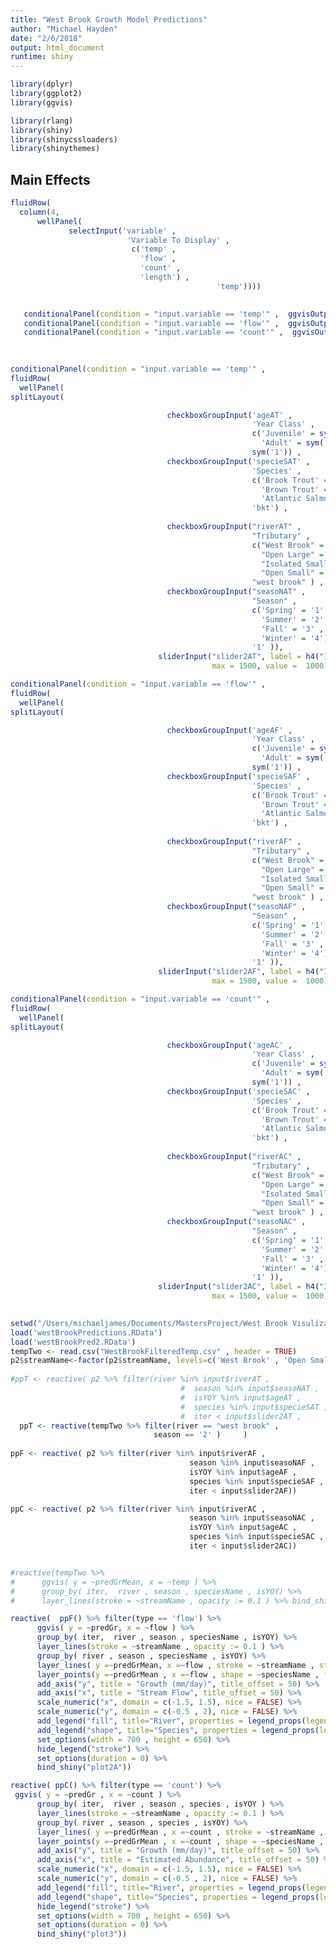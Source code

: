 ```yaml
---
title: "West Brook Growth Model Predictions"
author: "Michael Hayden"
date: "2/6/2018"
output: html_document
runtime: shiny
---
```


```r
library(dplyr)
library(ggplot2)
library(ggvis)

library(rlang)
library(shiny)
library(shinycssloaders)
library(shinythemes)
```


## Main Effects


```r

fluidRow(
  column(4,
      wellPanel(
             selectInput('variable' , 
                          'Variable To Display' , 
                           c('temp' , 
                             'flow' , 
                             'count' , 
                             'length') , 
                                              'temp'))))
                              
```

```r
   conditionalPanel(condition = "input.variable == 'temp'" ,  ggvisOutput("plot"))
   conditionalPanel(condition = "input.variable == 'flow'" ,  ggvisOutput("plot2A"))
   conditionalPanel(condition = "input.variable == 'count'" ,  ggvisOutput("plot3"))  
                                               
                            
```

```r
conditionalPanel(condition = "input.variable == 'temp'" ,
fluidRow(
  wellPanel(
splitLayout(

                                   checkboxGroupInput('ageAT' , 
                                                      'Year Class' , 
                                                      c('Juvenile' = sym('0'),
                                                        'Adult' = sym('1')) ,
                                                      sym('1')) ,
                                   checkboxGroupInput('specieSAT' , 
                                                      'Species' , 
                                                      c('Brook Trout' = 'bkt' , 
                                                        'Brown Trout' = 'bnt' , 
                                                        'Atlantic Salmon' = 'ats'), 
                                                      'bkt') ,
                             
                                   checkboxGroupInput("riverAT" ,
                                                      "Tributary" , 
                                                      c("West Brook" = "west brook" , 
                                                        "Open Large" = "wb jimmy" , 
                                                        "Isolated Small" = "wb obear" , 
                                                        "Open Small" = "wb mitchell") ,
                                                      "west brook" ) ,
                                   checkboxGroupInput("seasoNAT" ,
                                                      "Season" ,
                                                      c('Spring' = '1' ,
                                                        'Summer' = '2' ,
                                                        'Fall' = '3' ,
                                                        'Winter' = '4') ,
                                                      '1' )),
                                 sliderInput("slider2AT", label = h4("Iterations"), min = 10, 
                                             max = 1500, value =  1000))))

conditionalPanel(condition = "input.variable == 'flow'" ,
fluidRow(
  wellPanel(
splitLayout(

                                   checkboxGroupInput('ageAF' , 
                                                      'Year Class' , 
                                                      c('Juvenile' = sym('0'),
                                                        'Adult' = sym('1')) ,
                                                      sym('1')) ,
                                   checkboxGroupInput('specieSAF' , 
                                                      'Species' , 
                                                      c('Brook Trout' = 'bkt' , 
                                                        'Brown Trout' = 'bnt' , 
                                                        'Atlantic Salmon' = 'ats'), 
                                                      'bkt') ,
                             
                                   checkboxGroupInput("riverAF" ,
                                                      "Tributary" , 
                                                      c("West Brook" = "west brook" , 
                                                        "Open Large" = "wb jimmy" , 
                                                        "Isolated Small" = "wb obear" , 
                                                        "Open Small" = "wb mitchell") ,
                                                      "west brook" ) ,
                                   checkboxGroupInput("seasoNAF" ,
                                                      "Season" ,
                                                      c('Spring' = '1' ,
                                                        'Summer' = '2' ,
                                                        'Fall' = '3' ,
                                                        'Winter' = '4') ,
                                                      '1' )),
                                 sliderInput("slider2AF", label = h4("Iterations"), min = 10, 
                                             max = 1500, value =  1000))))

conditionalPanel(condition = "input.variable == 'count'" ,
fluidRow(
  wellPanel(
splitLayout(

                                   checkboxGroupInput('ageAC' , 
                                                      'Year Class' , 
                                                      c('Juvenile' = sym('0'),
                                                        'Adult' = sym('1')) ,
                                                      sym('1')) ,
                                   checkboxGroupInput('specieSAC' , 
                                                      'Species' , 
                                                      c('Brook Trout' = 'bkt' , 
                                                        'Brown Trout' = 'bnt' , 
                                                        'Atlantic Salmon' = 'ats'), 
                                                      'bkt') ,
                             
                                   checkboxGroupInput("riverAC" ,
                                                      "Tributary" , 
                                                      c("West Brook" = "west brook" , 
                                                        "Open Large" = "wb jimmy" , 
                                                        "Isolated Small" = "wb obear" , 
                                                        "Open Small" = "wb mitchell") ,
                                                      "west brook" ) ,
                                   checkboxGroupInput("seasoNAC" ,
                                                      "Season" ,
                                                      c('Spring' = '1' ,
                                                        'Summer' = '2' ,
                                                        'Fall' = '3' ,
                                                        'Winter' = '4') ,
                                                      '1' )),
                                 sliderInput("slider2AC", label = h4("Iterations"), min = 10, 
                                             max = 1500, value =  1000))))
                               
```


```r
setwd("/Users/michaeljames/Documents/MastersProject/West Brook Visulizations/Data/Current Data")
load('westBrookPredictions.RData')
load('westBrookPred2.RData')
tempTwo <- read.csv("WestBrookFilteredTemp.csv" , header = TRUE)
p2$streamName<-factor(p2$streamName, levels=c('West Brook' , 'Open Small' , 'Open Large' , 'Isolated Small'))
  
#ppT <- reactive( p2 %>% filter(river %in% input$riverAT , 
                                      #  season %in% input$seasoNAT , 
                                      #  isYOY %in% input$ageAT , 
                                      #  species %in% input$specieSAT ,
                                      #  iter < input$slider2AT ,
  ppT <- reactive(tempTwo %>% filter(river == "west brook" ,
                                season == '2' )     )                             #  type == 'temp'))
                                        
ppF <- reactive( p2 %>% filter(river %in% input$riverAF , 
                                        season %in% input$seasoNAF , 
                                        isYOY %in% input$ageAF , 
                                        species %in% input$specieSAF ,
                                        iter < input$slider2AF))

ppC <- reactive( p2 %>% filter(river %in% input$riverAC , 
                                        season %in% input$seasoNAC , 
                                        isYOY %in% input$ageAC , 
                                        species %in% input$specieSAC ,
                                        iter < input$slider2AC))



```


```r
#reactive(tempTwo %>%
#      ggvis( y = ~predGrMean, x = ~temp ) %>%
#      group_by( iter,  river , season , speciesName , isYOY) %>%
#      layer_lines(stroke = ~streamName , opacity := 0.1 ) %>% bind_shiny("plot"))
```



```r
reactive(  ppF() %>% filter(type == 'flow') %>%
      ggvis( y = ~predGr, x = ~flow ) %>%
      group_by( iter,  river , season , speciesName , isYOY) %>%
      layer_lines(stroke = ~streamName , opacity := 0.1 ) %>%
      group_by( river , season , speciesName , isYOY) %>%
      layer_lines( y =~predGrMean, x =~flow , stroke = ~streamName , strokeWidth := 2) %>%
      layer_points(y =~predGrMean , x =~flow , shape = ~speciesName , fill = ~streamName) %>%
      add_axis("y", title = "Growth (mm/day)", title_offset = 50) %>%
      add_axis("x", title = "Stream Flow", title_offset = 50) %>%
      scale_numeric("x", domain = c(-1.5, 1.5), nice = FALSE) %>%
      scale_numeric("y", domain = c(-0.5 , 2), nice = FALSE) %>%
      add_legend("fill", title="River", properties = legend_props(legend = list(y = 0))) %>%
      add_legend("shape", title="Species", properties = legend_props(legend = list(y = 120))) %>%
      set_options(width = 700 , height = 650) %>%
      hide_legend("stroke") %>%
      set_options(duration = 0) %>% 
      bind_shiny("plot2A"))
```


```r
reactive( ppC() %>% filter(type == 'count') %>%
 ggvis( y = ~predGr , x = ~count ) %>%
      group_by( iter,  river , season , species , isYOY ) %>%
      layer_lines(stroke = ~streamName , opacity := 0.1 ) %>%
      group_by( river , season , species , isYOY) %>%
      layer_lines( y =~predGrMean , x =~count , stroke = ~streamName , strokeWidth := 2) %>%
      layer_points(y =~predGrMean , x =~count , shape = ~speciesName , fill = ~streamName) %>%
      add_axis("y", title = "Growth (mm/day)", title_offset = 50) %>%
      add_axis("x", title = "Estimated Abundance", title_offset = 50) %>%
      scale_numeric("x", domain = c(-1.5, 1.5), nice = FALSE) %>%
      scale_numeric("y", domain = c(-0.5 , 2), nice = FALSE) %>%
      add_legend("fill", title="River", properties = legend_props(legend = list(y = 0))) %>%
      add_legend("shape", title="Species", properties = legend_props(legend = list(y = 120))) %>%
      hide_legend("stroke") %>%
      set_options(width = 700 , height = 650) %>%
      set_options(duration = 0) %>%
      bind_shiny("plot3"))
```


